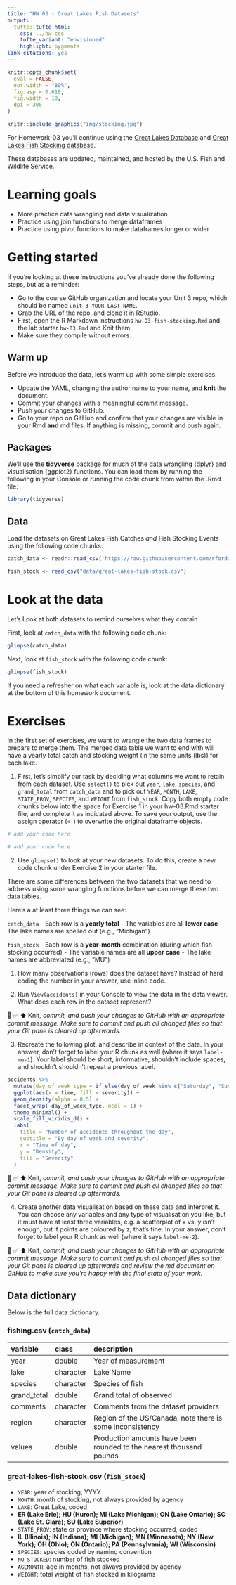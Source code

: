 ```yaml
---
title: "HW 03 - Great Lakes Fish Datasets"
output: 
  tufte::tufte_html:
    css: ../hw.css
    tufte_variant: "envisioned"
    highlight: pygments
link-citations: yes
---
```


```r
knitr::opts_chunk$set(
  eval = FALSE,
  out.width = "80%",
  fig.asp = 0.618,
  fig.width = 10,
  dpi = 300
)
```

```r
knitr::include_graphics("img/stocking.jpg")
```

For Homework-03 you'll continue using the [Great Lakes Database](http://www.glfc.org/great-lakes-databases.php) and [Great Lakes Fish Stocking database](http://www.glfc.org/fishstocking/index.htm).

These databases are updated, maintained, and hosted by the U.S.
Fish and Wildlife Service.

# Learning goals

-   More practice data wrangling and data visualization
-   Practice using join functions to merge dataframes
-   Practice using pivot functions to make dataframes longer or wider

# Getting started

If you're looking at these instructions you've already done the following steps, but as a reminder:

-   Go to the course GitHub organization and locate your Unit 3 repo, which should be named `unit-3-YOUR_LAST_NAME`.
-   Grab the URL of the repo, and clone it in RStudio.
-   First, open the R Markdown instructions `hw-O3-fish-stocking.Rmd` and the lab starter `hw-03.Rmd` and Knit them
-   Make sure they compile without errors.

## Warm up

Before we introduce the data, let's warm up with some simple exercises.

-   Update the YAML, changing the author name to your name, and **knit** the document.
-   Commit your changes with a meaningful commit message.
-   Push your changes to GitHub.
-   Go to your repo on GitHub and confirm that your changes are visible in your Rmd **and** md files. If anything is missing, commit and push again.

## Packages

We'll use the **tidyverse** package for much of the data wrangling {dplyr} and visualisation {ggplot2} functions.
You can load them by running the following in your Console or running the code chunk from within the .Rmd file:

```r
library(tidyverse)
```

## Data

Load the datasets on Great Lakes Fish Catches *and* Fish Stocking Events using the following code chunks:

```r
catch_data <- readr::read_csv('https://raw.githubusercontent.com/rfordatascience/tidytuesday/master/data/2021/2021-06-08/fishing.csv')

fish_stock <- read_csv("data/great-lakes-fish-stock.csv")
```

# Look at the data

Let's Look at both datasets to remind ourselves what they contain.

First, look at `catch_data` with the following code chunk:

```r
glimpse(catch_data)
```

Next, look at `fish_stock` with the following code chunk:

```r
glimpse(fish_stock)
```

If you need a refresher on what each variable is, look at the data dictionary at the bottom of this homework document.

# Exercises

In the first set of exercises, we want to wrangle the two data frames to prepare to merge them.
The merged data table we want to end with will have a yearly total catch and stocking weight (in the same units (lbs)) for each lake.

1.  First, let's simplify our task by deciding what columns we want to retain from each dataset. Use `select()` to pick out `year`, `lake`, `species`, and `grand_total` from `catch_data` and to pick out `YEAR`, `MONTH`, `LAKE`, `STATE_PROV`, `SPECIES`, and `WEIGHT` from `fish_stock`. Copy both empty code chunks below into the space for Exercise 1 in your hw-03.Rmd starter file, and complete it as indicated above. To save your output, use the assign operator (`<-`) to overwrite the original dataframe objects.

```r
# add your code here
```

```r
# add your code here
```

2.  Use `glimpse()` to look at your new datasets. To do this, create a new code chunk under Exercise 2 in your starter file.

There are some differences between the two datasets that we need to address using some wrangling functions before we can merge these two data tables.

Here's a at least three things we can see:

`catch_data` - Each row is a **yearly total** - The variables are all **lower case** - The lake names are spelled out (e.g., "Michigan")

`fish_stock` - Each row is a **year-month** combination (during which fish stocking occurred) - The variable names are all **upper case** - The lake names are abbreviated (e.g., "MU")

1.  How many observations (rows) does the dataset have?
    Instead of hard coding the number in your answer, use inline code.

2.  Run `View(accidents)` in your Console to view the data in the data viewer.
    What does each row in the dataset represent?

🧶 ✅ ⬆️ Knit, *commit, and push your changes to GitHub with an appropriate commit message. Make sure to commit and push all changed files so that your Git pane is cleared up afterwards.*

3.  Recreate the following plot, and describe in context of the data. In your answer, don't forget to label your R chunk as well (where it says `label-me-1`). Your label should be short, informative, shouldn't include spaces, and shouldn't shouldn't repeat a previous label.

```r
accidents %>%
  mutate(day_of_week_type = if_else(day_of_week %in% c("Saturday", "Sunday"), "Weekend", "Weekday")) %>%
  ggplot(aes(x = time, fill = severity)) +
  geom_density(alpha = 0.5) +
  facet_wrap(~day_of_week_type, ncol = 1) +
  theme_minimal() +
  scale_fill_viridis_d() +
  labs(
    title = "Number of accidents throughout the day",
    subtitle = "By day of week and severity",
    x = "Time of day",
    y = "Density",
    fill = "Severity"
  )
```

🧶 ✅ ⬆️ Knit, *commit, and push your changes to GitHub with an appropriate commit message. Make sure to commit and push all changed files so that your Git pane is cleared up afterwards.*

4.  Create another data visualisation based on these data and interpret it. You can choose any variables and any type of visualisation you like, but it must have at least three variables, e.g. a scatterplot of x vs. y isn't enough, but if points are coloured by z, that's fine. In your answer, don't forget to label your R chunk as well (where it says `label-me-2`).

🧶 ✅ ⬆️ Knit, *commit, and push your changes to GitHub with an appropriate commit message. Make sure to commit and push all changed files so that your Git pane is cleared up afterwards and review the md document on GitHub to make sure you're happy with the final state of your work.*

## Data dictionary

Below is the full data dictionary.

### fishing.csv (`catch_data`)

| variable    | class     | description                                                         |
|:------------|:----------|:--------------------------------------------------------------------|
| year        | double    | Year of measurement                                                 |
| lake        | character | Lake Name                                                           |
| species     | character | Species of fish                                                     |
| grand_total | double    | Grand total of observed                                             |
| comments    | character | Comments from the dataset providers                                 |
| region      | character | Region of the US/Canada, note there is some inconsistency           |
| values      | double    | Production amounts have been rounded to the nearest thousand pounds |

### great-lakes-fish-stock.csv (`fish_stock`)

-   `YEAR`: year of stocking, YYYY
-   `MONTH`: month of stocking, not always provided by agency
-   `LAKE`: Great Lake, coded
-   **ER (Lake Erie); HU (Huron); MI (Lake Michigan); ON (Lake Ontario); SC (Lake St. Clare); SU (Lake Superior)**
-   `STATE_PROV`: state or province where stocking occurred, coded
-   **IL (Illinois); IN (Indiana); MI (Michigan); MN (Minnesota); NY (New York); OH (Ohio); ON (Ontario); PA (Pennsylvania); WI (Wisconsin)**
-   `SPECIES`: species coded by naming convention
-   `NO_STOCKED`: number of fish stocked
-   `AGEMONTH`: age in months, not always provided by agency
-   `WEIGHT`: total weight of fish stocked in kilograms
